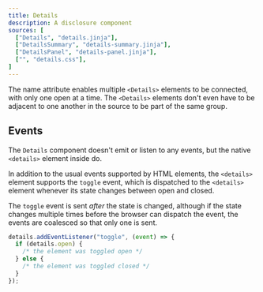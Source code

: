```yaml
---
title: Details
description: A disclosure component
sources: [
  ["Details", "details.jinja"],
  ["DetailsSummary", "details-summary.jinja"],
  ["DetailsPanel", "details-panel.jinja"],
  ["", "details.css"],
]
---
```


<Example name="ex.Details" />

The name attribute enables multiple `<Details>` elements to be connected, with only one open at a time. The `<Details>` elements don't even have to be adjacent to one another in the source to be part of the same group.

<Example name="ex.Accordion" />


## Events

The `Details` component doesn't emit or listen to any events, but the native `<details>` element inside do.

In addition to the usual events supported by HTML elements, the `<details>` element supports the `toggle` event,
which is dispatched to the `<details>` element whenever its state changes between open and closed.

The `toggle` event is sent *after* the state is changed, although if the state changes multiple times before the
browser can dispatch the event, the events are coalesced so that only one is sent.

```js
details.addEventListener("toggle", (event) => {
  if (details.open) {
    /* the element was toggled open */
  } else {
    /* the element was toggled closed */
  }
});
```

<Sources />
